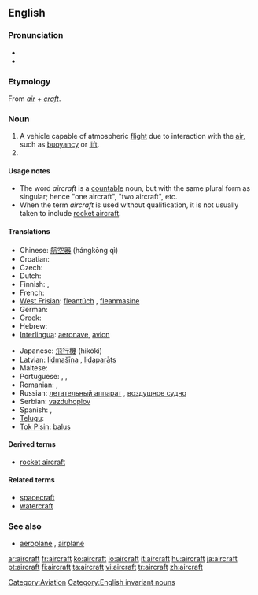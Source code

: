 {{wikipedia}}
==English==

===Pronunciation===
* {{IPA|/ɛəkɹɑː̩ft/}}
*{{audio|en-us-aircraft.ogg|Audio (US)}}

===Etymology===
From ''[[air]]'' + ''[[craft]]''.

===Noun===
{{en-noun|pl=aircraft}}

# A vehicle capable of atmospheric [[flight]] due to interaction with the [[air]], such as [[buoyancy]] or [[lift]].
# {{plural of|[[aircraft]]}}

====Usage notes====
*The word ''aircraft'' is a [[Appendix:Glossary#countable|countable]] noun, but with the same plural form as singular; hence "one aircraft", "two aircraft", etc.
*When the term ''aircraft'' is used without qualification, it is not usually taken to include [[rocket aircraft]].

====Translations====
{{trans-top|machine capable of atmospheric flight}}
* Chinese: [[航空器]] (hángkōng qì)
* Croatian: {{t+|hr|zrakoplov|m}}
* Czech: {{t+|cs|letadlo|n}}
* Dutch: {{t+|nl|vliegtuig|n}}
* Finnish: {{t+|fi|lentokone}}, {{t+|fi|ilma-alus}}
* French: {{t+|fr|avion|m}}
* [[West Frisian]]: [[fleantúch]] {{n}}, [[fleanmasine]]
* German: {{t+|de|Flugzeug|n}}
* Greek: {{t+|el|αεροσκάφος|n|tr=aeroskáfos|sc=Grek}}
* Hebrew: {{t-|he|כלי טיס|m|alt=כְּלִי טַיִס|tr=kli-tayis|sc=Hebr}}
* [[Interlingua]]: [[aeronave]], [[avion]]
{{trans-mid}}
* Japanese: [[飛行機]] (hikōki)
* Latvian: [[lidmašīna]] {{f}}, [[lidaparāts]] {{m}}
* Maltese: {{t-|mt|ajruplan|xs=Maltese}}
* Portuguese: {{t+|pt|aeronave|f}}, {{t+|pt|avião|m}}, {{t+|pt|aeroplano|m}}
* Romanian: {{t-|ro|avion|n}}, {{t-|ro|aeronavă|f}}
* Russian: [[летательный аппарат]] {{m}}, [[воздушное судно]] {{n}}
* Serbian: [[vazduhoplov]]
* Spanish: {{t+|es|avión|m}}, {{t+|es|aeronave|m}}
* [[Telugu]]: {{t+|te|విమానము|tr=vimaanamu|sc=Telu}}
* [[Tok Pisin]]: [[balus]]
{{trans-bottom}}

====Derived terms====
*[[rocket aircraft]]

====Related terms====
*[[spacecraft]]
*[[watercraft]]

===See also===
*[[aeroplane]] {{italbrac|UK}}, [[airplane]] {{italbrac|US}}

[[Category:Aviation]]
[[Category:English invariant nouns]]

[[ar:aircraft]]
[[fr:aircraft]]
[[ko:aircraft]]
[[io:aircraft]]
[[it:aircraft]]
[[hu:aircraft]]
[[ja:aircraft]]
[[pt:aircraft]]
[[fi:aircraft]]
[[ta:aircraft]]
[[vi:aircraft]]
[[tr:aircraft]]
[[zh:aircraft]]